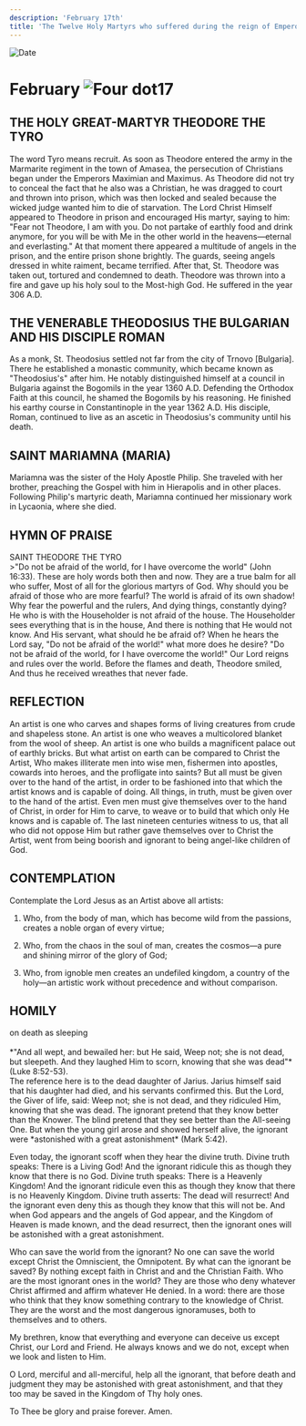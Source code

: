 ```yaml
---
description: 'February 17th'
title: 'The Twelve Holy Martyrs who suffered during the reign of Emperor Diocletian, St. Maruthas, Venerable Martyr Roman'
---
```


<RunningHead />
<Image src="/title-imprint.png" height={68} width={50} alt="Date" className="title-imprint"/>

# <div id="date">February <Image className="four-dot" src="/four-dot.png" height={15} width={15} alt="Four dot" />17</div>

## THE HOLY GREAT-MARTYR THEODORE THE TYRO

The word Tyro means recruit. As soon as Theodore entered the army in the Marmarite regiment in the town of Amasea, the persecution of Christians began under the Emperors Maximian and Maximus. As Theodore did not try to conceal the fact that he also was a Christian, he was dragged to court and thrown into prison, which was then locked and sealed because the wicked judge wanted him to die of starvation. The Lord Christ Himself appeared to Theodore in prison and encouraged His martyr, saying to him: "Fear not Theodore, I am with you. Do not partake of earthly food and drink anymore, for you will be with Me in the other world in the heavens—eternal and everlasting." At that moment there appeared a multitude of angels in the prison, and the entire prison shone brightly. The guards, seeing angels dressed in white raiment, became terrified. After that, St. Theodore was taken out, tortured and condemned to death. Theodore was thrown into a fire and gave up his holy soul to the Most-high God. He suffered in the year 306 A.D.

## THE VENERABLE THEODOSIUS THE BULGARIAN AND HIS DISCIPLE ROMAN

As a monk, St. Theodosius settled not far from the city of Trnovo [Bulgaria]. There he established a monastic community, which became known as "Theodosius's" after him. He notably distinguished himself at a council in Bulgaria against the Bogomils in the year 1360 A.D. Defending the Orthodox Faith at this council, he shamed the Bogomils by his reasoning. He finished his earthy course in Constantinople in the year 1362 A.D. His disciple, Roman, continued to live as an ascetic in Theodosius's community until his death.

## SAINT MARIAMNA (MARIA)

Mariamna was the sister of the Holy Apostle Philip. She traveled with her brother, preaching the Gospel with him in Hierapolis and in other places. Following Philip's martyric death, Mariamna continued her missionary work in Lycaonia, where she died.


## HYMN OF PRAISE
<div style={{textAlign:'center', color:'crimson', fontWeight:'bold'}}>
SAINT THEODORE THE TYRO
</div>
>"Do not be afraid of the world, for I have overcome the world" (John 16:33).  
These are holy words both then and now.  
They are a true balm for all who suffer,  
Most of all for the glorious martyrs of God.  
Why should you be afraid of those who are more fearful?  
The world is afraid of its own shadow!  
Why fear the powerful and the rulers,  
And dying things, constantly dying?  
He who is with the Householder is not afraid of the house.  
The Householder sees everything that is in the house,  
And there is nothing that He would not know.  
And His servant, what should he be afraid of?  
When he hears the Lord say,  
"Do not be afraid of the world!" what more does he desire?  
"Do not be afraid of the world, for I have overcome the world!"  
Our Lord reigns and rules over the world.  
Before the flames and death, Theodore smiled,  
And thus he received wreathes that never fade.  


## REFLECTION

An artist is one who carves and shapes forms of living creatures from crude and shapeless stone. An artist is one who weaves a multicolored blanket from the wool of sheep. An artist is one who builds a magnificent palace out of earthly bricks. But what artist on earth can be compared to Christ the Artist, Who makes illiterate men into wise men, fishermen into apostles, cowards into heroes, and the profligate into saints? But all must be given over to the hand of the artist, in order to be fashioned into that which the artist knows and is capable of doing. All things, in truth, must be given over to the hand of the artist. Even men must give themselves over to the hand of Christ, in order for Him to carve, to weave or to build that which only He knows and is capable of. The last nineteen centuries witness to us, that all who did not oppose Him but rather gave themselves over to Christ the Artist, went from being boorish and ignorant to being angel-like children of God.


## CONTEMPLATION

Contemplate the Lord Jesus as an Artist above all artists:

1. Who, from the body of man, which has become wild from the passions, creates a noble organ of every virtue;

2. Who, from the chaos in the soul of man, creates the cosmos—a pure and shining mirror of the glory of God;

3. Who, from ignoble men creates an undefiled kingdom, a country of the holy—an artistic work without precedence and without comparison.


## HOMILY
<div style={{textAlign:'center', color:'crimson', fontWeight:'bold'}}>
on death as sleeping
</div><br />
<div style={{textAlign:'right'}}>
*"And all wept, and bewailed her: but He said, Weep not; she is not dead, but sleepeth. And they laughed Him to scorn, knowing that she was dead"* (Luke 8:52-53).
</div>
The reference here is to the dead daughter of Jarius. Jarius himself said that his daughter had died, and his servants confirmed this. But the Lord, the Giver of life, said: Weep not; she is not dead, and they ridiculed Him, knowing that she was dead. The ignorant pretend that they know better than the Knower. The blind pretend that they see better than the All-seeing One. But when the young girl arose and showed herself alive, the ignorant were *astonished with a great astonishment* (Mark 5:42).

Even today, the ignorant scoff when they hear the divine truth. Divine truth speaks: There is a Living God! And the ignorant ridicule this as though they know that there is no God. Divine truth speaks: There is a Heavenly Kingdom! And the ignorant ridicule even this as though they know that there is no Heavenly Kingdom. Divine truth asserts: The dead will resurrect! And the ignorant even deny this as though they know that this will not be. And when God appears and the angels of God appear, and the Kingdom of Heaven is made known, and the dead resurrect, then the ignorant ones will be astonished with a great astonishment.

Who can save the world from the ignorant? No one can save the world except Christ the Omniscient, the Omnipotent. By what can the ignorant be saved? By nothing except faith in Christ and and the Christian Faith. Who are the most ignorant ones in the world? They are those who deny whatever Christ affirmed and affirm whatever He denied. In a word: there are those who think that they know something contrary to the knowledge of Christ. They are the worst and the most dangerous ignoramuses, both to themselves and to others.

My brethren, know that everything and everyone can deceive us except Christ, our Lord and Friend. He always knows and we do not, except when we look and listen to Him.

O Lord, merciful and all-merciful, help all the ignorant, that before death and judgment they may be astonished with great astonishment, and that they too may be saved in the Kingdom of Thy holy ones.

To Thee be glory and praise forever. Amen.